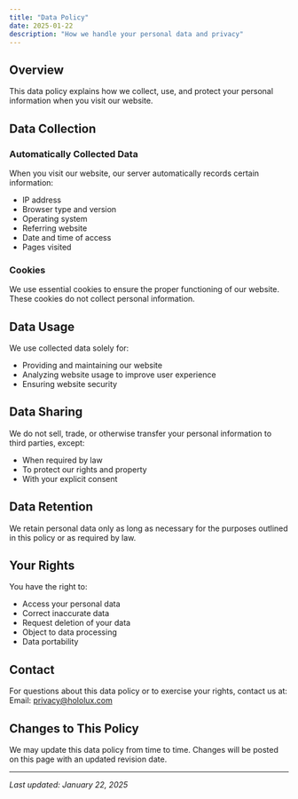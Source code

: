 ```yaml
---
title: "Data Policy"
date: 2025-01-22
description: "How we handle your personal data and privacy"
---
```



## Overview

This data policy explains how we collect, use, and protect your personal information when you visit our website.

## Data Collection

### Automatically Collected Data

When you visit our website, our server automatically records certain information:

- IP address
- Browser type and version
- Operating system
- Referring website
- Date and time of access
- Pages visited

### Cookies

We use essential cookies to ensure the proper functioning of our website. These cookies do not collect personal information.

## Data Usage

We use collected data solely for:

- Providing and maintaining our website
- Analyzing website usage to improve user experience
- Ensuring website security

## Data Sharing

We do not sell, trade, or otherwise transfer your personal information to third parties, except:

- When required by law
- To protect our rights and property
- With your explicit consent

## Data Retention

We retain personal data only as long as necessary for the purposes outlined in this policy or as required by law.

## Your Rights

You have the right to:

- Access your personal data
- Correct inaccurate data
- Request deletion of your data
- Object to data processing
- Data portability

## Contact

For questions about this data policy or to exercise your rights, contact us at:
Email: privacy@hololux.com

## Changes to This Policy

We may update this data policy from time to time. Changes will be posted on this page with an updated revision date.

---

_Last updated: January 22, 2025_

